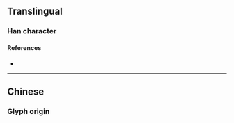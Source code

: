 {{also|億}}
{{character info/new}}
<!-- may be replaced by zh-forms -->
==Translingual==
{{stroke order|type=animate}}

===Han character===
{{Han char|rn=9|rad=人|as=01|sn=3|four=|canj=ON,XON|ids=⿰亻乙}}

====References====
* {{Han ref|kx=0091.051|hdz=10103.040|uh=4EBF|ud=20159}}

----

==Chinese==

===Glyph origin===
{{Han simp|億|f=意|t=乙}}
{{zh-see|億}}

{{cln|zh|numeral symbols|numerals}}
